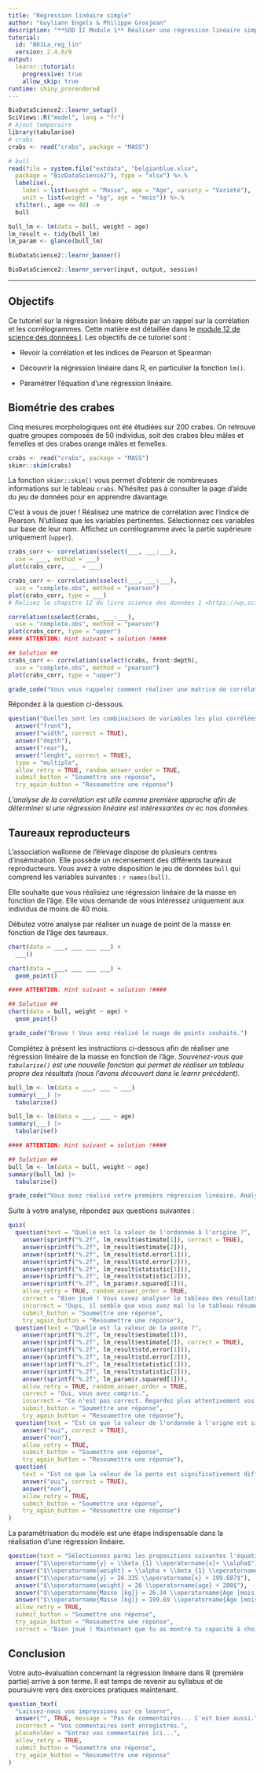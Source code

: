 ```yaml
---
title: "Régression linéaire simple"
author: "Guyliann Engels & Philippe Grosjean"
description: "**SDD II Module 1** Réaliser une régression linéaire simple dans R."
tutorial:
  id: "B01La_reg_lin"
  version: 2.4.0/9
output: 
  learnr::tutorial:
    progressive: true
    allow_skip: true
runtime: shiny_prerendered
---
```


```r
BioDataScience2::learnr_setup()
SciViews::R("model", lang = "fr")
# Ajout temporaire
library(tabularise)
# crabs
crabs <- read("crabs", package = "MASS")

# bull
read(file = system.file("extdata", "belgianblue.xlsx",
  package = "BioDataScience2"), type = "xlsx") %>.%
  labelise(.,
    label = list(weight = "Masse", age = "Age", variety = "Variété"),
    unit = list(weight = "kg", age = "mois")) %>.%
  sfilter(., age <= 40) ->
  bull

bull_lm <- lm(data = bull, weight ~ age)
lm_result <- tidy(bull_lm)
lm_param <- glance(bull_lm)
```

```r
BioDataScience2::learnr_banner()
```

```r
BioDataScience2::learnr_server(input, output, session)
```

------------------------------------------------------------------------

## Objectifs

Ce tutoriel sur la régression linéaire débute par un rappel sur la corrélation et les corrélogrammes. Cette matière est détaillée dans le [module 12 de science des données I](https://wp.sciviews.org/sdd-umons/?iframe=wp.sciviews.org/sdd-umons-2023/correlation.html). Les objectifs de ce tutoriel sont :

-   Revoir la corrélation et les indices de Pearson et Spearman

-   Découvrir la régression linéaire dans R, en particulier la fonction `lm()`.

-   Paramétrer l'équation d'une régression linéaire.

## Biométrie des crabes

Cinq mesures morphologiques ont été étudiées sur 200 crabes. On retrouve quatre groupes composés de 50 individus, soit des crabes bleu mâles et femelles et des crabes orange mâles et femelles.

```r
crabs <- read("crabs", package = "MASS")
skimr::skim(crabs)
```

La fonction `skimr::skim()` vous permet d'obtenir de nombreuses informations sur le tableau `crabs`. N'hésitez pas à consulter la page d'aide du jeu de données pour en apprendre davantage.

C'est à vous de jouer ! Réalisez une matrice de corrélation avec l'indice de Pearson. N'utilisez que les variables pertinentes. Sélectionnez ces variables sur base de leur nom. Affichez un corrélogramme avec la partie supérieure uniquement (`upper`).

```r
crabs_corr <- correlation(sselect(___, ___:___),
  use = ___, method = ___)
plot(crabs_corr, ___ = ___)
```

```r
crabs_corr <- correlation(sselect(___, ___:___),
  use = "complete.obs", method = "pearson")
plot(crabs_corr, type = ___)
# Relisez le chapitre 12 du livre science des données 1 <https://wp.sciviewg/sdd-umons/>
```

```r
correlation(sselect(crabs, ___:___),
  use = "complete.obs", method = "pearson")
plot(crabs_corr, type = "upper")
#### ATTENTION: Hint suivant = solution !####
```

```r
## Solution ##
crabs_corr <- correlation(sselect(crabs, front:depth),
  use = "complete.obs", method = "pearson")
plot(crabs_corr, type = "upper")
```

```r
grade_code("Vous vous rappelez comment réaliser une matrice de corrélation et un corrélogramme. Présenter une matrice de corrélation sous la forme d'un graphique, c'est quand même plus convivial.")
```

Répondez à la question ci-dessous.

```r
question("Quelles sont les combinaisons de variables les plus corrélées ? (sélectionnez les deux variables)",
  answer("front"),
  answer("width", correct = TRUE),
  answer("depth"),
  answer("rear"),
  answer("lenght", correct = TRUE),
  type = "multiple",
  allow_retry = TRUE, random_answer_order = TRUE, 
  submit_button = "Soumettre une réponse", 
  try_again_button = "Resoumettre une réponse")
```

*L'analyse de la corrélation est utile comme première approche afin de déterminer si une régression linéaire est intéressantes av ec nos données.*

<!-- PhG: je ne comprend pas du tout pourquoi on fait de la corrélation sur crabs, et puis on passe à la régression sur bull. C'est décousu et cela n'a aucun sens. Comment les étudiants penvent comprendre la logique d'une analyse autour d'une régression linéaire sur base de problèmes aussi peu construits !!!- -->

## Taureaux reproducteurs


L'association wallonne de l'élevage dispose de plusieurs centres d'insémination. Elle possède un recensement des différents taureaux reproducteurs. Vous avez à votre disposition le jeu de données `bull` qui comprend les variables suivantes : `r names(bull)`.

Elle souhaite que vous réalisiez une régression linéaire de la masse en fonction de l'âge. Elle vous demande de vous intéressez uniquement aux individus de moins de 40 mois.

Débutez votre analyse par réaliser un nuage de point de la masse en fonction de l'âge des taureaux.

```r
chart(data = ___, ___ ___ ___) +
  ___()
```

```r
chart(data = ___, ___ ___ ___) +
  geom_point()

#### ATTENTION: Hint suivant = solution !####
```

```r
## Solution ##
chart(data = bull, weight ~ age) +
  geom_point()
```

```r
grade_code("Bravo ! Vous avez réalisé le nuage de points souhaité.")
```

Complétez à présent les instructions ci-dessous afin de réaliser une régression linéaire de la masse en fonction de l'âge. *Souvenez-vous que `tabularise()` est une nouvelle fonction qui permet de réaliser un tableau propre des résultats (nous l'avons découvert dans le learnr précédent).*

```r
bull_lm <- lm(data = ___, ___ ~ ___)
summary(___) |>
  tabularise()
```

```r

bull_lm <- lm(data = ___, ___ ~ age)
summary(___) |>
  tabularise()

#### ATTENTION: Hint suivant = solution !####
```

```r
## Solution ##
bull_lm <- lm(data = bull, weight ~ age)
summary(bull_lm) |>
  tabularise()
```

```r

grade_code("Vous avez réalisé votre première régression linéaire. Analysez le tableau issu de ce modèle et répondez aux questions qui suivent.")
```

Suite à votre analyse, répondez aux questions suivantes :

```r
quiz(
  question(text = "Quelle est la valeur de l'ordonnée à l'origine ?",
    answer(sprintf("%.2f", lm_result$estimate[1]), correct = TRUE),
    answer(sprintf("%.2f", lm_result$estimate[2])),
    answer(sprintf("%.2f", lm_result$std.error[1])),
    answer(sprintf("%.2f", lm_result$std.error[2])),
    answer(sprintf("%.2f", lm_result$statistic[1])),
    answer(sprintf("%.2f", lm_result$statistic[2])),
    answer(sprintf("%.2f", lm_param$r.squared[1])),
    allow_retry = TRUE, random_answer_order = TRUE,
    correct = "Bien joué ! Vous savez analyser le tableau des résultats.",
    incorrect = "Oups, il semble que vous avez mal lu le tableau résumé de la régression linéaire.",
    submit_button = "Soumettre une réponse", 
    try_again_button = "Resoumettre une réponse"),
  question(text = "Quelle est la valeur de la pente ?",
    answer(sprintf("%.2f", lm_result$estimate[1])),
    answer(sprintf("%.2f", lm_result$estimate[2]), correct = TRUE),
    answer(sprintf("%.2f", lm_result$std.error[1])),
    answer(sprintf("%.2f", lm_result$std.error[2])),
    answer(sprintf("%.2f", lm_result$statistic[1])),
    answer(sprintf("%.2f", lm_result$statistic[2])),
    answer(sprintf("%.2f", lm_param$r.squared[1])),
    allow_retry = TRUE, random_answer_order = TRUE,
    correct = "Oui, vous avez compris.",
    incorrect = "Ce n'est pas correct. Regardez plus attentivement vos résultats.",
    submit_button = "Soumettre une réponse", 
    try_again_button = "Resoumettre une réponse"),
  question(text = "Est ce que la valeur de l'ordonnée à l'origne est significativement différente de zéro au seuil alpha de 5% ?",
    answer("oui", correct = TRUE),
    answer("non"),
    allow_retry = TRUE,
    submit_button = "Soumettre une réponse", 
    try_again_button = "Resoumettre une réponse"),
  question(
    text = "Est ce que la valeur de la pente est significativement différente de zéro au seuil alpha de 5% ?",
    answer("oui", correct = TRUE),
    answer("non"),
    allow_retry = TRUE,
    submit_button = "Soumettre une réponse", 
    try_again_button = "Resoumettre une réponse")
)
```

La paramétrisation du modèle est une étape indispensable dans la réalisation d'une régression linéaire.

```r
question(text = "Sélectionnez parmi les propositions suivantes l'équation paramétrée du modèle.",
  answer("$\\operatorname{y} = \\beta_{1} \\operatorname{x}+ \\alpha$"),
  answer("$\\operatorname{weight} = \\alpha + \\beta_{1} \\operatorname{age}$"),
  answer("$\\operatorname{y} = 26.335 \\operatorname{x} + 199.687$"),
  answer("$\\operatorname{weight} = 26 \\operatorname{age} + 200$"),
  answer("$\\operatorname{Masse [kg]} = 26.34 \\operatorname{Age [mois]} + 199.69$", correct = TRUE),
  answer("$\\operatorname{Masse [kg]} = 199.69 \\operatorname{Age [mois]} + 26.34$"),
  allow_retry = TRUE,
  submit_button = "Soumettre une réponse", 
  try_again_button = "Resoumettre une réponse",
  correct = "Bien joué ! Maintenant que tu as montré ta capacité à choisir la bonne équation paramétrée du modèle. On te donne une astuce. La fonction equation() du package {tabularise} te permet d'obtenir une équation latex du modèle.")
```

## Conclusion

Votre auto-évaluation concernant la régression linéaire dans R (première partie) arrive à son terme. Il est temps de revenir au syllabus et de poursuivre vers des exercices pratiques maintenant.

```r
question_text(
  "Laissez-nous vos impressions sur ce learnr",
  answer("", TRUE, message = "Pas de commentaires... C'est bien aussi."),
  incorrect = "Vos commentaires sont enregistrés.",
  placeholder = "Entrez vos commentaires ici...",
  allow_retry = TRUE,
  submit_button = "Soumettre une réponse", 
  try_again_button = "Resoumettre une réponse"
)
```
